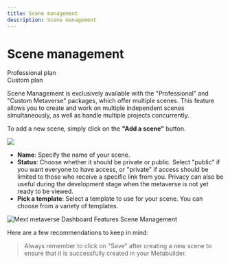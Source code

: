 ```yaml
---
title: Scene management
description: Scene management
---
```


# Scene management

<div class="flex-row">
  <div class="plan">Professional plan</div>
  <div class="plan">Custom plan</div>
</div>

Scene Management is exclusively available with the "Professional" and "Custom Metaverse" packages, which offer multiple scenes. This feature allows you to create and work on multiple independent scenes simultaneously, as well as handle multiple projects concurrently. 

 To add a new scene, simply click on the **"Add a scene"** button.

![](/img/Marvaimages/Documentationscene.jpg)

* **Name**: Specify the name of your scene.
* **Status**: Choose whether it should be private or public. Select "public" if you want everyone to have access, or "private" if access should be limited to those who receive a specific link from you. Privacy can also be useful during the development stage when the metaverse is not yet ready to be viewed.
* **Pick a template**: Select a template to use for your scene. You can choose from a variety of templates.

![Mext metaverse Dashboard Features Scene Management](/img/metaverse/add-scene.png)

Here are a few recommendations to keep in mind:

> Always remember to click on "Save" after creating a new scene to ensure that it is successfully created in your Metabuilder.
